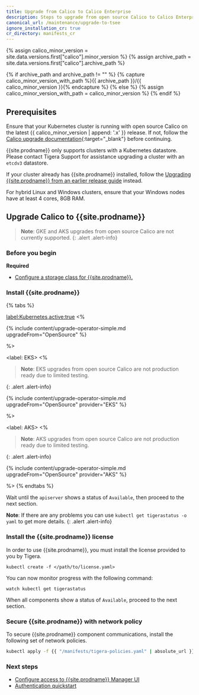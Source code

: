 ```yaml
---
title: Upgrade from Calico to Calico Enterprise
description: Steps to upgrade from open source Calico to Calico Enterprise.
canonical_url: /maintenance/upgrade-to-tsee
ignore_installation_cr: true
cr_directory: manifests_cr
---
```


{% assign calico_minor_version = site.data.versions.first["calico"].minor_version %}
{% assign archive_path = site.data.versions.first["calico"].archive_path %}

{% if archive_path and archive_path != "" %}
{% capture calico_minor_version_with_path %}{{ archive_path }}/{{ calico_minor_version }}{% endcapture %}
{% else %}
{% assign calico_minor_version_with_path = calico_minor_version %}
{% endif %}

## Prerequisites

Ensure that your Kubernetes cluster is running with open source Calico on the latest {{ calico_minor_version | append: '.x' }} release.
If not, follow the [Calico upgrade documentation](https://docs.projectcalico.org/{{calico_minor_version_with_path}}/maintenance/kubernetes-upgrade){:target="_blank"} before continuing.

{{site.prodname}} only supports clusters with a Kubernetes datastore.
Please contact Tigera Support for assistance upgrading a cluster with an `etcdv3` datastore.

If your cluster already has {{site.prodname}} installed, follow the [Upgrading {{site.prodname}} from an earlier release guide]({{site.baseurl}}/maintenance/kubernetes-upgrade-tsee) instead.

For hybrid Linux and Windows clusters, ensure that your Windows nodes have at least 4 cores, 8GB RAM.

## Upgrade Calico to {{site.prodname}}

> **Note**: GKE and AKS upgrades from open source Calico are not currently supported.
{: .alert .alert-info}

### Before you begin

**Required**

- [Configure a storage class for {{site.prodname}}.]({{site.baseurl}}/getting-started/create-storage)

### Install {{site.prodname}}

{% tabs %}

<label:Kubernetes,active:true>
<%

{% include content/upgrade-operator-simple.md upgradeFrom="OpenSource" %}

%>

<label: EKS>
<%

> **Note**: EKS upgrades from open source Calico are not production ready due to limited testing.
>
{: .alert .alert-info}

{% include content/upgrade-operator-simple.md upgradeFrom="OpenSource" provider="EKS" %}

%>

<label: AKS>
<%

> **Note**: AKS upgrades from open source Calico are not production ready due to limited testing.
>
{: .alert .alert-info}

{% include content/upgrade-operator-simple.md upgradeFrom="OpenSource" provider="AKS" %}

%>
{% endtabs %}

Wait until the `apiserver` shows a status of `Available`, then proceed to the next section.

**Note**: If there are any problems you can use `kubectl get tigerastatus -o yaml` to get more details.
{: .alert .alert-info}

### Install the {{site.prodname}} license

In order to use {{site.prodname}}, you must install the license provided to you by Tigera.

```
kubectl create -f </path/to/license.yaml>
```

You can now monitor progress with the following command:

```
watch kubectl get tigerastatus
```

When all components show a status of `Available`, proceed to the next section.

### Secure {{site.prodname}} with network policy

To secure {{site.prodname}} component communications, install the following set of network policies.

```bash
kubectl apply -f {{ "/manifests/tigera-policies.yaml" | absolute_url }}
```

### Next steps

- [Configure access to {{site.prodname}} Manager UI]({{site.baseurl}}/getting-started/cnx/access-the-manager)
- [Authentication quickstart]({{site.baseurl}}/getting-started/cnx/authentication-quickstart)
